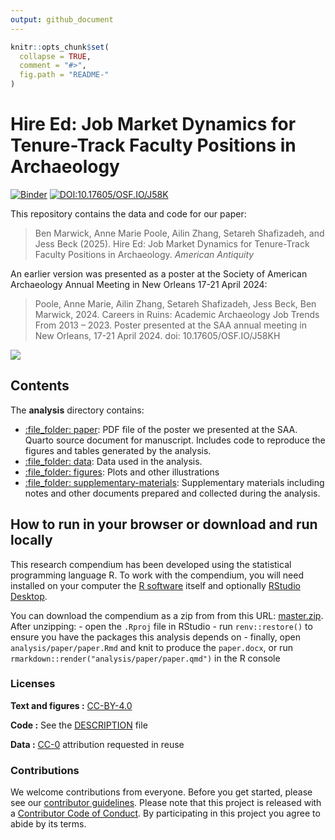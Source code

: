 ```yaml
---
output: github_document
---
```


<!-- README.md is generated from README.Rmd. Please edit that file -->

```r
knitr::opts_chunk$set(
  collapse = TRUE,
  comment = "#>",
  fig.path = "README-"
)
```

# Hire Ed: Job Market Dynamics for Tenure-Track Faculty Positions in Archaeology

[![Binder](https://mybinder.org/badge_logo.svg)](https://mybinder.org/v2/gh/benmarwick/archyjobads/main?urlpath=rstudio) [![DOI:10.17605/OSF.IO/J58K](https://img.shields.io/badge/DOI-10.17605/OSF.IO/J58KH-brightgreen.svg)](http://doi.org/10.17605/OSF.IO/J58KH)

This repository contains the data and code for our paper:

> Ben Marwick, Anne Marie Poole, Ailin Zhang, Setareh Shafizadeh, and Jess Beck (2025). Hire Ed: Job Market Dynamics for Tenure-Track Faculty Positions in Archaeology. _American Antiquity_

An earlier version was presented as a poster at the Society of American Archaeology Annual Meeting in New Orleans 17-21 April 2024:

> Poole, Anne Marie, Ailin Zhang, Setareh Shafizadeh, Jess Beck, Ben Marwick, 2024. Careers in Ruins: Academic Archaeology Job Trends From 2013 – 2023. Poster presented at the SAA annual meeting in New Orleans, 17-21 April 2024. doi: 10.17605/OSF.IO/J58KH 

![](README-fig-001.png)

## Contents

The **analysis** directory contains:

  - [:file\_folder: paper](/analysis/paper): PDF file of the poster we presented at the SAA. Quarto source document
    for manuscript. Includes code to reproduce the figures and tables
    generated by the analysis. 
  - [:file\_folder: data](/analysis/data): Data used in the analysis.
  - [:file\_folder: figures](/analysis/figures): Plots and other
    illustrations
  - [:file\_folder:
    supplementary-materials](/analysis/supplementary-materials):
    Supplementary materials including notes and other documents
    prepared and collected during the analysis.

## How to run in your browser or download and run locally

This research compendium has been developed using the statistical programming
language R. To work with the compendium, you will need
installed on your computer the [R software](https://cloud.r-project.org/)
itself and optionally [RStudio Desktop](https://rstudio.com/products/rstudio/download/).

You can download the compendium as a zip from from this URL:
[master.zip](/archive/master.zip). After unzipping:
- open the `.Rproj` file in RStudio
- run `renv::restore()` to ensure you have the packages this analysis depends on 
- finally, open `analysis/paper/paper.Rmd` and knit to produce the `paper.docx`, or run `rmarkdown::render("analysis/paper/paper.qmd")` in the R console

### Licenses

**Text and figures :**  [CC-BY-4.0](http://creativecommons.org/licenses/by/4.0/)

**Code :** See the [DESCRIPTION](DESCRIPTION) file

**Data :** [CC-0](http://creativecommons.org/publicdomain/zero/1.0/) attribution requested in reuse

### Contributions

We welcome contributions from everyone. Before you get started, please see our [contributor guidelines](CONTRIBUTING.md). Please note that this project is released with a [Contributor Code of Conduct](CONDUCT.md). By participating in this project you agree to abide by its terms.

